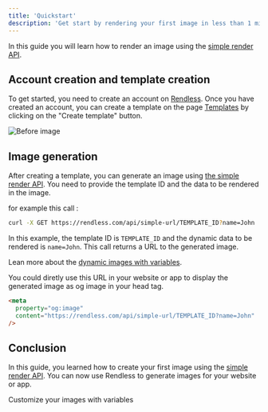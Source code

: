 ```yaml
---
title: 'Quickstart'
description: 'Get start by rendering your first image in less than 1 minute using the'
---
```


In this guide you will learn how to render an image using the [simple render API](/references/simple-url).

## Account creation and template creation

To get started, you need to create an account on [Rendless](https://dev.rendless.com). Once you have created an account, you can create a template on the page [Templates](https://dev.rendless.com/templates) by clicking on the "Create template" button.

<Frame
  caption="Create a template in the home of Rendless dashboard" 
>
  <img src="/images/templates-page.png" alt="Before image" className="rounded-xl" />
</Frame>

## Image generation

After creating a template, you can generate an image using [the simple render API](/references/simple-url). You need to provide the template ID and the data to be rendered in the image.

for example this call :

```bash
curl -X GET https://rendless.com/api/simple-url/TEMPLATE_ID?name=John
```

In this example, the template ID is `TEMPLATE_ID` and the dynamic data to be rendered is `name=John`.
This call returns a URL to the generated image.

Lean more about the [dynamic images with variables](/variables).

You could diretly use this URL in your website or app to display the generated image as og image in your head tag.

```html
<meta
  property="og:image"
  content="https://rendless.com/api/simple-url/TEMPLATE_ID?name=John"
/>
```

## Conclusion

In this guide, you learned how to create your first image using the [simple render API](/references/simple-url). You can now use Rendless to generate images for your website or app.



<CardGroup cols={2}>
  <Card
    title="Using variables in images"
    icon="palette"
    href="/essentials/variables"
  >
    Customize your images with variables
  </Card>
</CardGroup>
